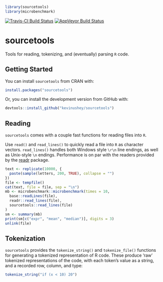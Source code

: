 ```r
library(sourcetools)
library(microbenchmark)
```

[![Travis-CI Build Status](https://travis-ci.org/kevinushey/sourcetools.svg?branch=master)](https://travis-ci.org/kevinushey/sourcetools) [![AppVeyor Build Status](https://ci.appveyor.com/api/projects/status/github/kevinushey/sourcetools?branch=master&svg=true)](https://ci.appveyor.com/project/kevinushey/sourcetools)


# sourcetools

Tools for reading, tokenizing, and (eventually) parsing `R` code.

## Getting Started

You can install `sourcetools` from CRAN with:

```r
install.packages("sourcetools")
```

Or, you can install the development version from GitHub with:

```r
devtools::install_github("kevinushey/sourcetools")
```

## Reading

`sourcetools` comes with a couple fast functions for reading
files into `R`.

Use `read()` and `read_lines()` to quickly read a file into
`R` as character vectors. `read_lines()` handles both
Windows style `\r\n` line endings, as well as Unix-style
`\n` endings. Performance is on par with the readers
provided by the
[readr](https://cran.r-project.org/package=readr) package.

```r
text <- replicate(10000, {
  paste(sample(letters, 200, TRUE), collapse = "")
})
file <- tempfile()
cat(text, file = file, sep = "\n")
mb <- microbenchmark::microbenchmark(times = 10,
  base::readLines(file),
  readr::read_lines(file),
  sourcetools::read_lines(file)
)
sm <- summary(mb)
print(sm[c("expr", "mean", "median")], digits = 3)
unlink(file)
```

## Tokenization

`sourcetools` provides the `tokenize_string()` and
`tokenize_file()` functions for generating a tokenized
representation of R code. These produce 'raw' tokenized
representations of the code, with each token's value as a
string, and a recorded row, column, and type:

```r
tokenize_string("if (x < 10) 20")
```
